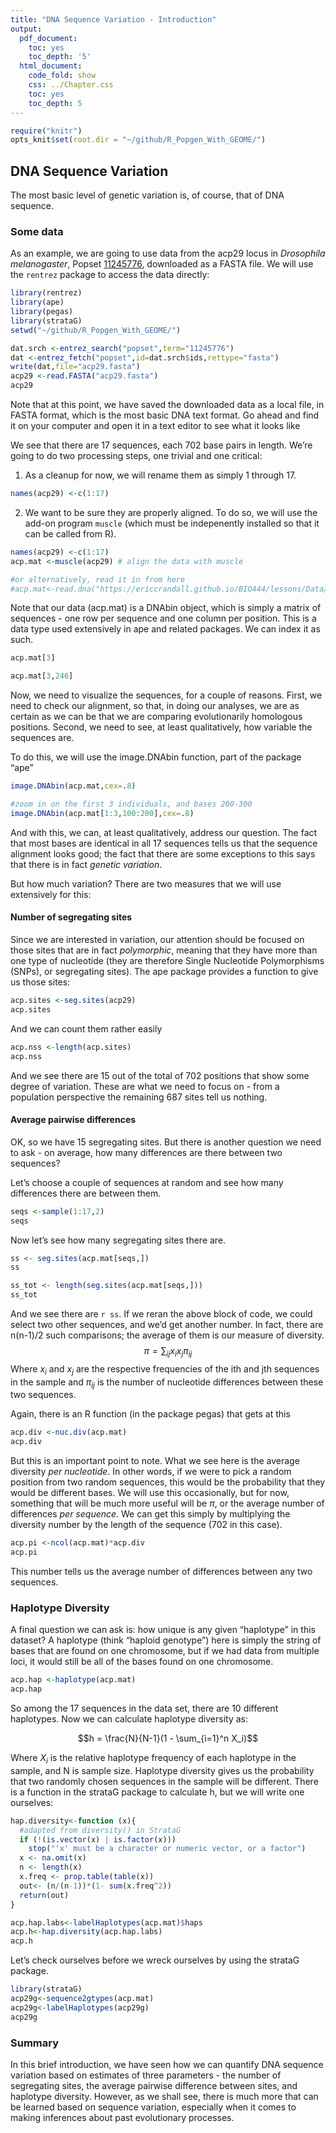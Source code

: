 ```yaml
---
title: "DNA Sequence Variation - Introduction"
output:
  pdf_document:
    toc: yes
    toc_depth: '5'
  html_document:
    code_fold: show
    css: ../Chapter.css
    toc: yes
    toc_depth: 5
---
```


```r
require("knitr")
opts_knit$set(root.dir = "~/github/R_Popgen_With_GEOME/")
```


## DNA Sequence Variation

The most basic level of genetic variation is, of course, that of DNA sequence.  

### Some data

As an example, we are going to use data from the acp29 locus in *Drosophila melanogaster*,  Popset [11245776](http://www.ncbi.nlm.nih.gov/popset/11245776), downloaded as a FASTA file.  We will use the `rentrez` package to access the data directly:

```r
library(rentrez)
library(ape)
library(pegas)
library(strataG)
setwd("~/github/R_Popgen_With_GEOME/")
```

```r
dat.srch <-entrez_search("popset",term="11245776")
dat <-entrez_fetch("popset",id=dat.srch$ids,rettype="fasta")
write(dat,file="acp29.fasta")
acp29 <-read.FASTA("acp29.fasta")
acp29
```


Note that at this point, we have saved the downloaded data as a local file, in FASTA format, which is the most basic DNA text format. Go ahead and find it on your computer and open it in a text editor to see what it looks like

We see that there are 17 sequences, each 702 base pairs in length.  We're going to do two processing steps, one trivial and one critical:  

1. As a cleanup for now, we will rename them as simply 1 through 17. 

```r
names(acp29) <-c(1:17)

```

2.  We want to be sure they are properly aligned.  To do so, we will use the add-on program `muscle` (which must be indepenently installed so that it can be called from R).

```r


names(acp29) <-c(1:17)
acp.mat <-muscle(acp29) # align the data with muscle

#or alternatively, read it in from here
#acp.mat<-read.dna("https://ericcrandall.github.io/BIO444/lessons/Data/acp29_aligned.fasta",format="fasta")

```

Note that our data (acp.mat) is a DNAbin object, which is simply a matrix of sequences - one row per sequence and one column per position.  This is a data type used extensively in ape and related packages. We can index it as such.

```r
acp.mat[3]

acp.mat[3,246]

```

Now, we need to visualize the sequences, for a couple of reasons.  First, we need to check our alignment, so that, in doing our analyses, we are as certain as we can be that we are comparing evolutionarily homologous positions.  Second, we need to see, at least qualitatively, how variable the sequences are.  

To do this, we will use the image.DNAbin function, part of the package "ape"
```r
image.DNAbin(acp.mat,cex=.8)

#zoom in on the first 3 individuals, and bases 200-300
image.DNAbin(acp.mat[1:3,100:200],cex=.8)
```
And with this, we can, at least qualitatively, address our question.  The fact that most bases are identical in all 17 sequences tells us that the sequence alignment looks good; the fact that there are some exceptions to this says that there is in fact *genetic variation*.

But how much variation?  There are two measures that we will use extensively for this:

#### Number of segregating sites

Since we are interested in variation, our attention should be focused on those sites that are in fact *polymorphic*, meaning that they have more than one type of nucleotide (they are therefore Single Nucleotide Polymorphisms (SNPs), or segregating sites).  The ape package provides a function to give us those sites:

```r
acp.sites <-seg.sites(acp29)
acp.sites
```

And we can count them rather easily

```r
acp.nss <-length(acp.sites)
acp.nss
```

And we see there are 15 out of the total of 702 positions that show some degree of variation.  These are what we need to focus on - from a population perspective the remaining 687 sites tell us nothing.

#### Average pairwise differences

OK, so we have 15 segregating sites.  But there is another question we need to ask - on average, how many differences are there between two sequences?

Let's choose a couple of sequences at random and see how many differences there are between them.

```r

seqs <-sample(1:17,2)
seqs
```

Now let's see how many segregating sites there are.

```r
ss <- seg.sites(acp.mat[seqs,])
ss

ss_tot <- length(seg.sites(acp.mat[seqs,]))
ss_tot
```
And we see there are `r ss`.  If we reran the above block of code, we could select two other sequences, and we'd get another number.  In fact, there are n(n-1)/2 such comparisons; the average of them is our measure of diversity.  
$$\pi =  \sum_{ij}x_ix_j\pi_{ij}$$
Where $x_i$ and $x_j$ are the respective frequencies of the ith and jth sequences in the sample and $\pi_{ij}$ is the number of nucleotide differences between these two sequences.

Again, there is an R function (in the package pegas) that gets at this

```r
acp.div <-nuc.div(acp.mat)
acp.div
```
But this is an important point to note.  What we see here is the average diversity *per nucleotide*.  In other words, if we were to pick a random position from two random sequences, this would be the probability that they would be different bases.  We will use this occasionally, but for now, something that will be much more useful will be $\pi$, or the average number of differences *per sequence*.  We can get this simply by multiplying the diversity number by the length of the sequence (702 in this case).

```r
acp.pi <-ncol(acp.mat)*acp.div
acp.pi
```
This number tells us the average number of differences between any two sequences.

### Haplotype Diversity

A final question we can ask is: how unique is any given "haplotype" in this dataset? A haplotype (think "haploid genotype") here is simply the string of bases that are found on one chromosome, but if we had data from multiple loci, it would still be all of the bases found on one chromosome.

```r
acp.hap <-haplotype(acp.mat)
acp.hap
```

So among the 17 sequences in the data set, there are 10 different haplotypes. Now we can calculate haplotype diversity as:

$$h = \frac{N}{N-1}(1 - \sum_{i=1}^n X_i)$$

Where $X_i$ is the relative haplotype frequency of each haplotype in the sample, and N is sample size. Haplotype diversity gives us the probability that two randomly chosen sequences in the sample will be different. There is a function in the strataG package to calculate h, but we will write one ourselves:

```r


hap.diversity<-function (x){ 
  #adapted from diversity() in StrataG
  if (!(is.vector(x) | is.factor(x))) 
    stop("'x' must be a character or numeric vector, or a factor")
  x <- na.omit(x)
  n <- length(x)
  x.freq <- prop.table(table(x))
  out<- (n/(n-1))*(1- sum(x.freq^2))
  return(out)
}

acp.hap.labs<-labelHaplotypes(acp.mat)$haps
acp.h<-hap.diversity(acp.hap.labs)
acp.h


```

Let's check ourselves before we wreck ourselves by using the strataG package.

```r
library(strataG)
acp29g<-sequence2gtypes(acp.mat)
acp29g<-labelHaplotypes(acp29g)
acp29g

```

### Summary

In this brief introduction, we have seen how we can quantify DNA sequence variation based on estimates of three parameters - the number of segregating sites, the average pairwise difference between sites, and haplotype diversity.  However, as we shall see, there is much more that can be learned based on sequence variation, especially when it comes to making inferences about past evolutionary processes.  